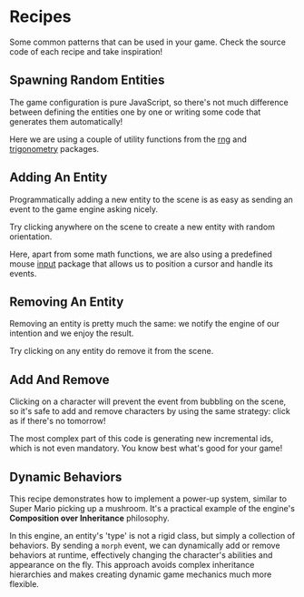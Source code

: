 

<Meta of={Recipes} />

# Recipes

Some common patterns that can be used in your game. Check the source code of each recipe and take inspiration!

## Spawning Random Entities

The game configuration is pure JavaScript, so there's not much difference between defining the entities one by one or writing some code that generates them automatically!

Here we are using a couple of utility functions from the [rng](/docs/utils-math-rng--docs) and [trigonometry](/docs/utils-math-trigonometry--docs) packages.

<Canvas of={Recipes.RandomEntities} />

<Source dark code={randomEntities} />

## Adding An Entity

Programmatically adding a new entity to the scene is as easy as sending an event to the game engine asking nicely.

Try clicking anywhere on the scene to create a new entity with random orientation.

Here, apart from some math functions, we are also using a predefined mouse [input](/docs/engine-input--docs) package that allows us to position a cursor and handle its events.

<Canvas of={Recipes.AddEntity} />

<Source dark code={addEntity} />

## Removing An Entity

Removing an entity is pretty much the same: we notify the engine of our intention and we enjoy the result.

Try clicking on any entity do remove it from the scene.

<Canvas of={Recipes.RemoveEntity} />

<Source dark code={removeEntity} />

## Add And Remove

Clicking on a character will prevent the event from bubbling on the scene, so it's safe to add and remove characters by using the same strategy: click as if there's no tomorrow!

The most complex part of this code is generating new incremental ids, which is not even mandatory. You know best what's good for your game!

<Canvas of={Recipes.AddAndRemove} />

<Source dark code={addAndRemove} />

## Dynamic Behaviors

This recipe demonstrates how to implement a power-up system, similar to Super Mario picking up a mushroom. It's a practical example of the engine's **Composition over Inheritance** philosophy.

In this engine, an entity's 'type' is not a rigid class, but simply a collection of behaviors. By sending a `morph` event, we can dynamically add or remove behaviors at runtime, effectively changing the character's abilities and appearance on the fly. This approach avoids complex inheritance hierarchies and makes creating dynamic game mechanics much more flexible.

<Canvas of={Recipes.DynamicBehaviors} />

<Source dark code={dynamicBehaviors} />
